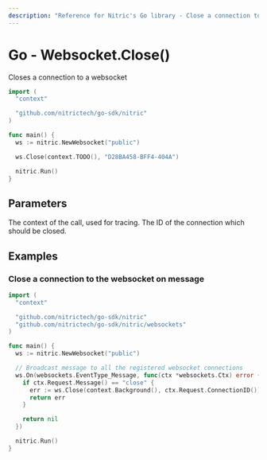 ```yaml
---
description: "Reference for Nitric's Go library - Close a connection to a websocket"
---
```


# Go - Websocket.Close()

Closes a connection to a websocket

```go
import (
  "context"

  "github.com/nitrictech/go-sdk/nitric"
)

func main() {
  ws := nitric.NewWebsocket("public")

  ws.Close(context.TODO(), "D28BA458-BFF4-404A")

  nitric.Run()
}
```

## Parameters

<Properties>
  <Property name="ctx" required type="context">
    The context of the call, used for tracing.
  </Property>
  <Property name="connectionId" required type="string">
    The ID of the connection which should be closed.
  </Property>
</Properties>

## Examples

### Close a connection to the websocket on message

```go
import (
  "context"

  "github.com/nitrictech/go-sdk/nitric"
  "github.com/nitrictech/go-sdk/nitric/websockets"
)

func main() {
  ws := nitric.NewWebsocket("public")

  // Broadcast message to all the registered websocket connections
  ws.On(websockets.EventType_Message, func(ctx *websockets.Ctx) error {
    if ctx.Request.Message() == "close" {
      err := ws.Close(context.Background(), ctx.Request.ConnectionID())
      return err
    }

    return nil
  })

  nitric.Run()
}
```
